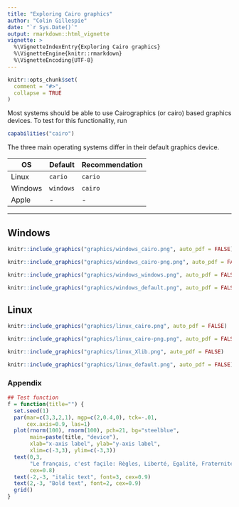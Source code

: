 ```yaml
---
title: "Exploring Cairo graphics"
author: "Colin Gillespie"
date: "`r Sys.Date()`"
output: rmarkdown::html_vignette
vignette: >
  %\VignetteIndexEntry{Exploring Cairo graphics}
  %\VignetteEngine{knitr::rmarkdown}
  %\VignetteEncoding{UTF-8}
---
```

```r
knitr::opts_chunk$set(
  comment = "#>",
  collapse = TRUE
)
```


Most systems should be able to use Cairographics (or cairo) based graphics devices. 
To test for this functionality, run
```r
capabilities("cairo")
```

The three main operating systems differ in their default graphics device. 


OS | Default | Recommendation
---|---------|---------------
Linux | `cario` | `cario`
Windows | `windows` | `cairo`
Apple | - | - 




----

## Windows

```r
knitr::include_graphics("graphics/windows_cairo.png", auto_pdf = FALSE)
```
```r
knitr::include_graphics("graphics/windows_cairo-png.png", auto_pdf = FALSE)
```
```r
knitr::include_graphics("graphics/windows_windows.png", auto_pdf = FALSE)
```
```r
knitr::include_graphics("graphics/windows_default.png", auto_pdf = FALSE)
```




## Linux

```r
knitr::include_graphics("graphics/linux_cairo.png", auto_pdf = FALSE)
```
```r
knitr::include_graphics("graphics/linux_cairo-png.png", auto_pdf = FALSE)
```
```r
knitr::include_graphics("graphics/linux_Xlib.png", auto_pdf = FALSE)
```
```r
knitr::include_graphics("graphics/linux_default.png", auto_pdf = FALSE)
```


### Appendix

```r
## Test function
f = function(title="") {
  set.seed(1)
  par(mar=c(3,3,2,1), mgp=c(2,0.4,0), tck=-.01,
      cex.axis=0.9, las=1)
  plot(rnorm(100), rnorm(100), pch=21, bg="steelblue", 
       main=paste(title, "device"), 
       xlab="x-axis label", ylab="y-axis label", 
       xlim=c(-3,3), ylim=c(-3,3))
  text(0,3,
       "Le français, c'est façile: Règles, Liberté, Egalité, Fraternité...", 
       cex=0.8)
  text(-2,-3, "italic text", font=3, cex=0.9)
  text(2,-3, "Bold text", font=2, cex=0.9)
  grid()
}
```


